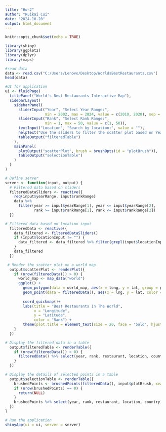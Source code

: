 ---
title: "Hw-2"
author: "Ruikai Cui"
date: "2024-10-20"
output: html_document
---

```{r setup, include=FALSE}
knitr::opts_chunk$set(echo = TRUE)
```

```{r}
library(shiny)
library(ggplot2)
library(dplyr)
library(maps)

#read data
data <- read.csv("C:/Users/Lenovo/Desktop/WorldsBestRestaurants.csv")
head(data)

#UI for application
ui <- fluidPage(
  titlePanel("World's Best Restaurants Interactive Map"),
  sidebarLayout(
    sidebarPanel(
      sliderInput("Year", "Select Year Range:",
                  min = 2002, max = 2024, value = c(2010, 2020), sep = ""),
      sliderInput("Rank", "Select Rank Range:",
                  min = 1, max = 50, value = c(1, 50)),
      textInput("Location", "Search by location:", value = ""),
      helpText("Use the sliders to filter the scatter plot based on Year and Rank, and the text box to filter by specific location."),
      tableOutput("filteredTable")
    ),
    mainPanel(
      plotOutput("scatterPlot", brush = brushOpts(id = "plotBrush")),
      tableOutput("selectionTable")
    )
  )
)

# Define server 
server <- function(input, output) {
  # Filtered data based on sliders
  filteredDataSliders <- reactive({
    req(input$yearRange, input$rankRange)
    data %>%
      filter(year >= input$yearRange[1], year <= input$yearRange[2],
             rank >= input$rankRange[1], rank <= input$rankRange[2])
  })

# Filtered data based on location input
  filteredData <- reactive({
    data_filtered <- filteredDataSliders()
    if (input$locationInput != "") {
      data_filtered <- data_filtered %>% filter(grepl(input$locationInput, paste(country, location), ignore.case = TRUE))
    }
    data_filtered
  })

 # Render the scatter plot on a world map
  output$scatterPlot <- renderPlot({
    if (nrow(filteredData()) > 0) {
      world_map <- map_data("world")
      ggplot() +
        geom_polygon(data = world_map, aes(x = long, y = lat, group = group), fill = "#D2B48C", color = "white") + #notice using correct longitude and latitude on x,y axes.
        geom_point(data = filteredData(), aes(x = lng, y = lat, color = rank), alpha = 0.6) +
  
        coord_quickmap()+
        labs(title = "Best Restaurants In The World",
             x = "Longitude",
             y = "Latitude",
             color = "Rank") +
        theme(plot.title = element_text(size = 20, face = "bold", hjust = 0.5))
    }
  })

# Display the filtered data in a table
  output$filteredTable <- renderTable({
    if (nrow(filteredData()) > 0) {
      filteredData() %>% select(year, rank, restaurant, location, country)
    }
  })

# Display the details of selected points in a table
  output$selectionTable <- renderTable({
    brushedPoints <- brushedPoints(filteredData(), input$plotBrush, xvar = 'lng', yvar = 'lat')
    if (nrow(brushedPoints) == 0) {
      return(NULL)
    }
    brushedPoints %>% select(year, rank, restaurant, location, country) %>% unique()
  })
}

# Run the application
shinyApp(ui = ui, server = server)



```








